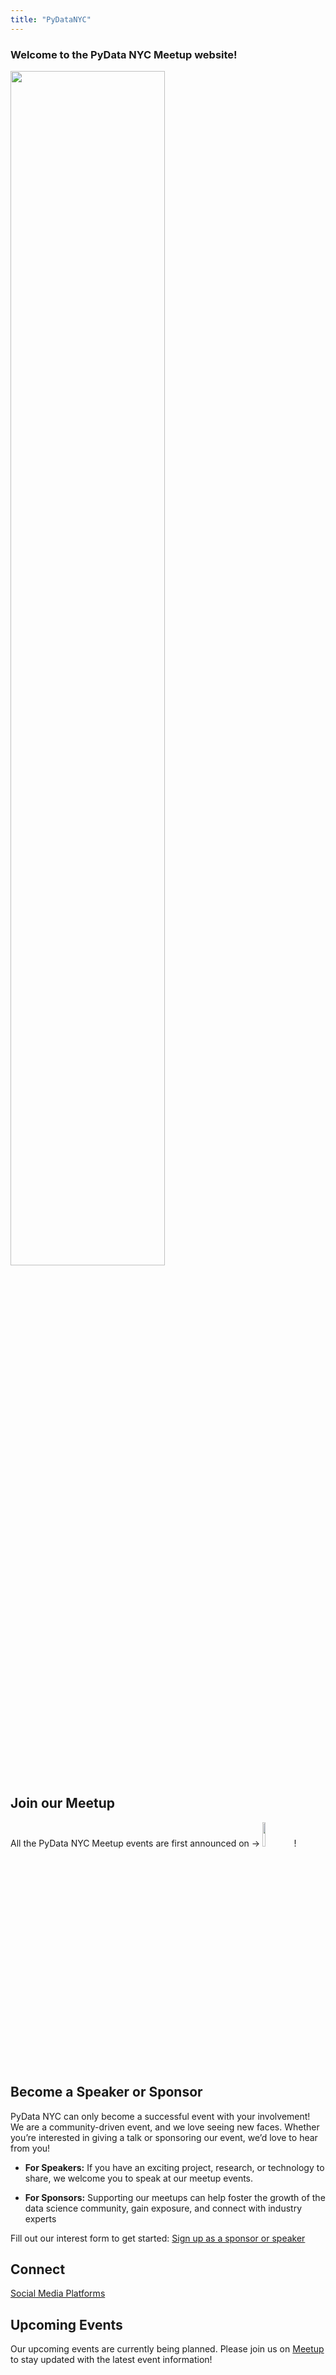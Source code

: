 ```yaml
---
title: "PyDataNYC"
---
```


### Welcome to the PyData NYC Meetup website!
[![](assets/pydata2022_conf.jpg){width=70% fig-align="center"}]("#") 
<!-- placeholder image -->

## Join our Meetup
All the PyData NYC Meetup events are first announced on -> [![](assets/meetup.svg){width=10%}](https://www.meetup.com/pydatanyc/)! 



## Become a Speaker or Sponsor

PyData NYC can only become a successful event with your involvement! We are a community-driven event, and we love seeing new faces. Whether you're interested in giving a talk or sponsoring our event, we'd love to hear from you!

- **For Speakers:** If you have an exciting project, research, or technology to share, we welcome you to speak at our meetup events. 

- **For Sponsors:** Supporting our meetups can help foster the growth of the data science community, gain exposure, and connect with industry experts

Fill out our interest form to get started: [Sign up as a sponsor or speaker](https://docs.google.com/forms/d/e/1FAIpQLSdPgj22St-VAw-el_LGImbWUrlff3EXfm6ghlCrYcb9_2G4-w/viewform)


## Connect
[Social Media Platforms](https://linktr.ee/pydatanyc)

## Upcoming Events
Our upcoming events are currently being planned. Please join us on [Meetup](https://www.meetup.com/pydatanyc/) to stay updated with the latest event information!


